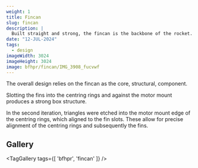 ```yaml
---
weight: 1 
title: Fincan
slug: fincan
description: |
  Built straight and strong, the fincan is the backbone of the rocket.
date: "12-JUL-2024"
tags:
  - design
imageWidth: 3024
imageHeight: 3024
image: bfhpr/fincan/IMG_3908_fucvwf
---
```

The overall design relies on the fincan as the core, structural, component. 

Slotting the fins into the centring rings and against the motor mount produces a strong
box structure.

In the second iteration, triangles were etched into the motor mount edge of the centring rings, which aligned
to the fin slots. These allow for precise alignment of the centring rings and subsequently the fins.

<VideoPlayer
  src='BFHPR/fincan/anim-fincan_ydqrch'
  loop={false}
  autoplay={true}
/>

## Gallery

<TagGallery
  tags={[
    'bfhpr', 'fincan'
  ]}
/>
